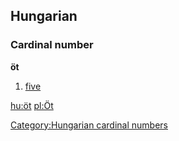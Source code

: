 ==Hungarian==
===Cardinal number===
'''öt'''
#[[five]]

[[Category:Hungarian cardinal numbers]]

[[hu:öt]]
[[pl:Öt]]